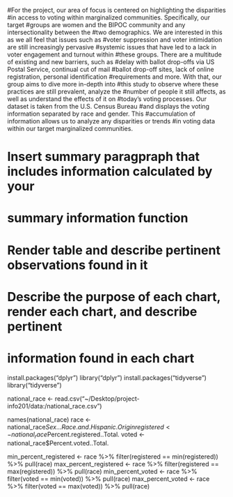 #For the project, our area of focus is centered on highlighting the disparities
#in access to voting within marginalized communities. Specifically, our target 
#groups are women and the BIPOC community and any intersectionality between the
#two demographics. We are interested in this as we all feel that issues such as
#voter suppression and voter intimidation are still increasingly pervasive 
#systemic issues that have led to a lack in voter engagement and turnout within
#these groups. There are a multitude of existing and new barriers, such as 
#delay with ballot drop-offs via US Postal Service, continual cut of mail 
#ballot drop-off sites, lack of online registration, personal identification 
#requirements and more. With that, our group aims to dive more in-depth into 
#this study to observe where these practices are still prevalent, analyze the 
#number of people it still affects, as well as understand the effects of it on 
#today’s voting processes. Our dataset is taken from the U.S. Census Bureau 
#and displays the voting information separated by race and gender. This 
#accumulation of information allows us to analyze any disparities or trends 
#in voting data within our target marginalized communities.

# Insert summary paragpraph that includes information calculated by your
# summary information function 

# Render table and describe pertinent observations found in it 

# Describe the purpose of each chart, render each chart, and describe pertinent
# information found in each chart 

install.packages("dplyr")
library("dplyr")
install.packages("tidyverse")
library("tidyverse")

national_race <- read.csv("~/Desktop/project-info201/data:/national_race.csv")

names(national_race)
race <- national_race$Sex...Race.and.Hispanic.Origin
registered <- national_race$Percent.registered..Total.
voted <- national_race$Percent.voted..Total.

min_percent_registered <- race %>%
  filter(registered == min(registered)) %>% 
  pull(race)
max_percent_registered <- race %>%
  filter(registered == max(registered)) %>%
  pull(race)
min_percent_voted <- race %>%
  filter(voted == min(voted)) %>%
  pull(race)
max_percent_voted <- race %>%
  filter(voted == max(voted)) %>%
  pull(race)

